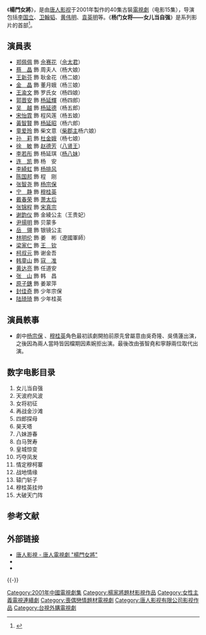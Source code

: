 {{Other uses|楊門女將}}
{{电视节目信息框
| 名稱 = 杨门女将
| 英文名稱 = ''Legendary Fighter - Yang's Heroine''
| 圖像 = [[file:楊門女將_(2001年電視劇).jpg|280px]]
| 製作年份 = 2001年
| 製作公司 = 唐人影视有限公司|<nowiki>唐人影视]]</nowiki>
| 電視台 = 
| 監製 = 
| 導演 = [[李国立|李国立]]、[[卫翰韬|卫翰韬]]、[[黄伟明|黄伟明]]、[[袁英明|袁英明]]<ref>{{Cite web |title=搜索-电影网 |url=https://www.1905.com/search/?q=杨门女将 |website=www.1905.com |access-date=2022-06-13}}</ref>等
| 製作統籌 = 
| 助理編導 = 
| 編審 = 
| 編劇 = 
| 攝影 = 
| 動作特技指導 = 
| 集數 = 40集（电影15集<ref>{{Cite web |title=系列电视电影《杨门女将》正午连续播出 9月巨献 2007专题栏目 影片专题 |url=http://www.m1905.com/acitve/news/2007/8/292120135617.html |url-status=dead |publisher=电影网 |archive-url=https://web.archive.org/web/20110505095848/http://www.m1905.com/acitve/news/2007/8/292120135617.html |archive-date=2011-05-05 |access-date=2022-06-13}}</ref>）
| 片長 = 
| 攝製格式 = 
| 國家 = {{PRC}}
| 語言 = [[普通話|普通話]]
| 字幕 = 中文
| 主演 = [[李若彤|李若彤]]、[[郑佩佩|郑佩佩]]、[[李綺虹|李綺虹]]、<br/>[[宁静|宁静]]、[[连凯|连凯]]、[[徐敏|徐敏]]、<br/>[[柯叔元|柯叔元]]
| 首播國家 = {{PRC}}
| 開始 = 2001年
| 網頁 = 
}}

《'''楊門女將'''》，是由[[唐人影视有限公司|唐人影视]]于2001年製作的40集古裝[[電視劇|電視劇]]（电影15集），导演包括[[李国立|李国立]]、[[卫翰韬|卫翰韬]]、[[黄伟明|黄伟明]]、[[袁英明|袁英明]]等。《'''杨门女将——女儿当自强'''》是系列影片的首部<ref>{{Cite web |title=CCTV.com-09月03日 CCTV-6 12：45 《杨门女将?女儿当自强》 |url=http://tvguide.cctv.com/20070902/100526.shtml |website=tvguide.cctv.com |access-date=2022-06-13}}</ref>。

==演員表==
*[[郑佩佩|郑佩佩]] 飾 [[佘太君|佘赛花]]（[[佘太君|佘太君]]）
*[[蔡晶|蔡　晶]] 飾 周夫人（杨大娘）
*[[王新芬|王新芬]] 飾 耿金花（杨二娘） 
*[[金晶|金　晶]] 飾 董月娥（杨三娘） 
*[[王渝文|王渝文]] 飾 罗氏女（杨四娘）
*[[郭晋安|郭晋安]] 飾 [[楊延輝_(楊家將)|杨延輝]]（杨四郎） 
*[[吳樾_(演員)|吴　越]] 飾 [[杨延德|杨延德]]（杨五郎）
*[[宋怡霏|宋怡霏]] 飾 程风莲（杨五娘） 
*[[黃智賢_(香港)|黃智賢]] 飾 [[杨延昭|杨延昭]]（杨六郎）
*[[童爱玲|童爱玲]] 飾 柴文意（[[柴郡主|柴郡主]]杨六娘）
*[[孙莉_(演员)|孙　莉]] 飾 [[杜金娥|杜金娥]]（杨七娘） 
*[[徐敏_(演员)|徐　敏]] 飾 [[赵德芳|赵德芳]]（[[八賢王|八贤王]]）
*[[李若彤|李若彤]] 飾 杨延琪（[[杨八妹|杨八妹]]） 
*[[连凯|连　凯]] 飾 杨　安
*[[李綺虹|李綺虹]] 飾 [[杨排风|杨排风]] 
*[[陈国邦|陈国邦]] 飾 程　刚 
*[[张智尧|张智尧]] 飾 [[杨宗保|杨宗保]] 
*[[宁静|宁　静]] 飾 [[穆桂英|穆桂英]] 
*[[戴春荣|戴春荣]] 飾 [[萧太后|萧太后]]
*[[张锦程|张锦程]] 飾 [[宋真宗|宋真宗]] 
*[[谢韵仪|谢韵仪]] 飾 金綾公主（王贵妃） 
*[[尹揚明|尹揚明]] 飾 贝蒙多 
*[[岳翎|岳　翎]] 飾 银镜公主 
*[[林明伦|林明伦]] 飾 姜　彬（遼國軍師）
*[[梁家仁|梁家仁]] 飾 [[王欽若|王　钦]]
*[[柯叔元|柯叔元]] 飾 谢金吾
*[[韩童山|韩童山]] 飾 [[寇準|寇　准]]
*[[黄达亮|黄达亮]] 飾 任道安
*[[张山_(演员)|张　山]] 飾 韩　昌 
*[[原子鏸|原子鏸]] 飾 姜翠萍 
*[[封佳奇|封佳奇]] 飾 少年宗保 
*[[陆琦琦|陆琦琦]] 飾 少年桂英

==演員軼事==
*劇中[[杨宗保|杨宗保]] 、[[穆桂英|穆桂英]]角色最初該劇開拍前原先曾屬意由吳奇隆、吳倩蓮出演，之後因為兩人當時皆因檔期因素婉拒出演。最後改由張智堯和寧靜兩位取代出演。

==数字电影目录==
# 女儿当自强
# 天波府风波 
# 女将初征
# 再战金沙滩
# 四郎探母
# 昊天塔
# 八妹游春
# 白马贺寿
# 皇城惊变
# 巧夺凤发
# 情定穆柯寨
# 战地情缘
# 辕门斩子
# 穆桂英挂帅
# 大破天门阵
== 参考文献 ==
{{Reflist}}

== 外部链接 ==
*[http://www.tangrenmedia.com/multi/tv/tv006.shtml 唐人影視 - 唐人電視劇 "楊門女將"] {{Wayback|url=http://www.tangrenmedia.com/multi/tv/tv006.shtml |date=20200811061247 }}
*{{IMDb title|tt11117922}}
*{{Douban}}
{{-}}
{{2001年中國大陸古裝/民初電視劇}}
{{台視八點檔}}
{{DEFAULTSORT:Yángmén Nǚjiàng}}
[[Category:2001年中國電視劇集|Category:2001年中國電視劇集]]
[[Category:楊家將題材影視作品|Category:楊家將題材影視作品]]
[[Category:女性主義電視連續劇|Category:女性主義電視連續劇]]
[[Category:喪偶戀情題材電視劇|Category:喪偶戀情題材電視劇]]
[[Category:唐人影视有限公司影视作品|Category:唐人影视有限公司影视作品]]
[[Category:台視外購電視劇|Category:台視外購電視劇]]